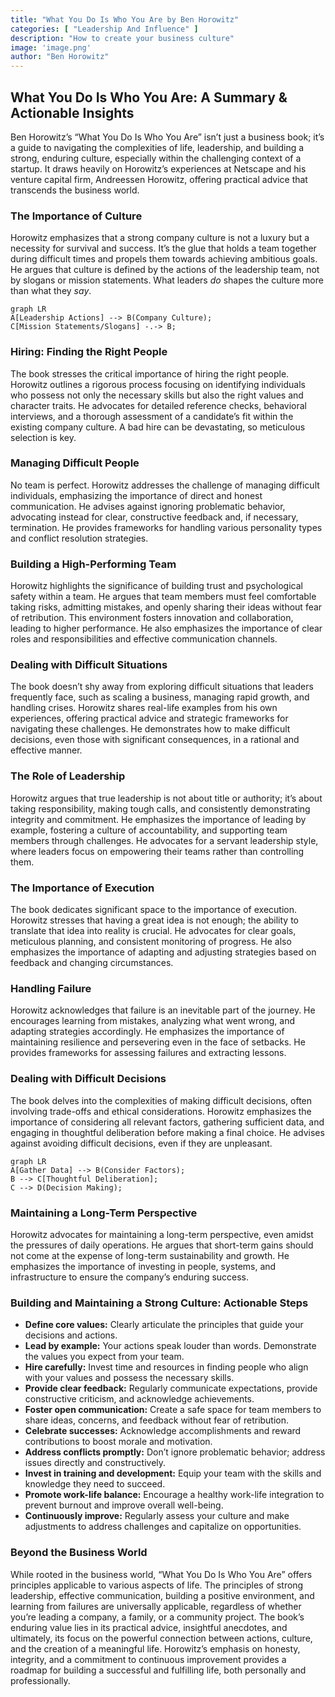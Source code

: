 ```yaml
---
title: "What You Do Is Who You Are by Ben Horowitz"
categories: [ "Leadership And Influence" ]
description: "How to create your business culture"
image: 'image.png'
author: "Ben Horowitz"
---
```

## What You Do Is Who You Are: A Summary & Actionable Insights

Ben Horowitz's "What You Do Is Who You Are" isn't just a business book; it's a guide to navigating the complexities of life, leadership, and building a strong, enduring culture, especially within the challenging context of a startup.  It draws heavily on Horowitz's experiences at Netscape and his venture capital firm, Andreessen Horowitz, offering practical advice that transcends the business world.

### The Importance of Culture

Horowitz emphasizes that a strong company culture is not a luxury but a necessity for survival and success.  It's the glue that holds a team together during difficult times and propels them towards achieving ambitious goals.  He argues that culture is defined by the actions of the leadership team, not by slogans or mission statements. What leaders *do* shapes the culture more than what they *say*.

```mermaid
graph LR
A[Leadership Actions] --> B(Company Culture);
C[Mission Statements/Slogans] -.-> B;
```

### Hiring: Finding the Right People

The book stresses the critical importance of hiring the right people.  Horowitz outlines a rigorous process focusing on identifying individuals who possess not only the necessary skills but also the right values and character traits. He advocates for detailed reference checks, behavioral interviews, and a thorough assessment of a candidate's fit within the existing company culture.  A bad hire can be devastating, so meticulous selection is key.

### Managing Difficult People

No team is perfect.  Horowitz addresses the challenge of managing difficult individuals, emphasizing the importance of direct and honest communication. He advises against ignoring problematic behavior, advocating instead for clear, constructive feedback and, if necessary, termination.  He provides frameworks for handling various personality types and conflict resolution strategies.

### Building a High-Performing Team

Horowitz highlights the significance of building trust and psychological safety within a team.  He argues that team members must feel comfortable taking risks, admitting mistakes, and openly sharing their ideas without fear of retribution.  This environment fosters innovation and collaboration, leading to higher performance.  He also emphasizes the importance of clear roles and responsibilities and effective communication channels.

### Dealing with Difficult Situations

The book doesn't shy away from exploring difficult situations that leaders frequently face, such as scaling a business, managing rapid growth, and handling crises.  Horowitz shares real-life examples from his own experiences, offering practical advice and strategic frameworks for navigating these challenges. He demonstrates how to make difficult decisions, even those with significant consequences, in a rational and effective manner.

### The Role of Leadership

Horowitz argues that true leadership is not about title or authority; it's about taking responsibility, making tough calls, and consistently demonstrating integrity and commitment. He emphasizes the importance of leading by example, fostering a culture of accountability, and supporting team members through challenges. He advocates for a servant leadership style, where leaders focus on empowering their teams rather than controlling them.

### The Importance of Execution

The book dedicates significant space to the importance of execution.  Horowitz stresses that having a great idea is not enough; the ability to translate that idea into reality is crucial.  He advocates for clear goals, meticulous planning, and consistent monitoring of progress.  He also emphasizes the importance of adapting and adjusting strategies based on feedback and changing circumstances.

### Handling Failure

Horowitz acknowledges that failure is an inevitable part of the journey. He encourages learning from mistakes, analyzing what went wrong, and adapting strategies accordingly.  He emphasizes the importance of maintaining resilience and persevering even in the face of setbacks.  He provides frameworks for assessing failures and extracting lessons.

### Dealing with Difficult Decisions

The book delves into the complexities of making difficult decisions, often involving trade-offs and ethical considerations.  Horowitz emphasizes the importance of considering all relevant factors, gathering sufficient data, and engaging in thoughtful deliberation before making a final choice.  He advises against avoiding difficult decisions, even if they are unpleasant.

```mermaid
graph LR
A[Gather Data] --> B(Consider Factors);
B --> C[Thoughtful Deliberation];
C --> D(Decision Making);
```

### Maintaining a Long-Term Perspective

Horowitz advocates for maintaining a long-term perspective, even amidst the pressures of daily operations.  He argues that short-term gains should not come at the expense of long-term sustainability and growth.  He emphasizes the importance of investing in people, systems, and infrastructure to ensure the company's enduring success.


###  Building and Maintaining a Strong Culture:  Actionable Steps

* **Define core values:** Clearly articulate the principles that guide your decisions and actions.
* **Lead by example:** Your actions speak louder than words. Demonstrate the values you expect from your team.
* **Hire carefully:** Invest time and resources in finding people who align with your values and possess the necessary skills.
* **Provide clear feedback:** Regularly communicate expectations, provide constructive criticism, and acknowledge achievements.
* **Foster open communication:** Create a safe space for team members to share ideas, concerns, and feedback without fear of retribution.
* **Celebrate successes:** Acknowledge accomplishments and reward contributions to boost morale and motivation.
* **Address conflicts promptly:** Don't ignore problematic behavior; address issues directly and constructively.
* **Invest in training and development:** Equip your team with the skills and knowledge they need to succeed.
* **Promote work-life balance:** Encourage a healthy work-life integration to prevent burnout and improve overall well-being.
* **Continuously improve:** Regularly assess your culture and make adjustments to address challenges and capitalize on opportunities.



###  Beyond the Business World

While rooted in the business world, "What You Do Is Who You Are" offers principles applicable to various aspects of life. The principles of strong leadership, effective communication, building a positive environment, and learning from failures are universally applicable, regardless of whether you're leading a company, a family, or a community project.  The book's enduring value lies in its practical advice, insightful anecdotes, and ultimately, its focus on the powerful connection between actions, culture, and the creation of a meaningful life.  Horowitz's emphasis on honesty, integrity, and a commitment to continuous improvement provides a roadmap for building a successful and fulfilling life, both personally and professionally.

